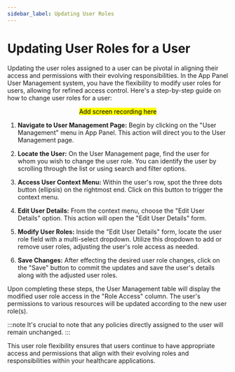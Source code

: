 ```yaml
---
sidebar_label: Updating User Roles
---
```


# Updating User Roles for a User

Updating the user roles assigned to a user can be pivotal in aligning their access and permissions with their evolving responsibilities. In the App Panel User Management system, you have the flexibility to modify user roles for users, allowing for refined access control. Here's a step-by-step guide on how to change user roles for a user:

<center> <mark> Add screen recording here </mark> </center>

1. **Navigate to User Management Page:**
   Begin by clicking on the "User Management" menu in App Panel. This action will direct you to the User Management page.

2. **Locate the User:**
   On the User Management page, find the user for whom you wish to change the user role. You can identify the user by scrolling through the list or using search and filter options.

3. **Access User Context Menu:**
   Within the user's row, spot the three dots button (ellipsis) on the rightmost end. Click on this button to trigger the context menu.

4. **Edit User Details:**
   From the context menu, choose the "Edit User Details" option. This action will open the "Edit User Details" form.

5. **Modify User Roles:**
   Inside the "Edit User Details" form, locate the user role field with a multi-select dropdown. Utilize this dropdown to add or remove user roles, adjusting the user's role access as needed.

6. **Save Changes:**
   After effecting the desired user role changes, click on the "Save" button to commit the updates and save the user's details along with the adjusted user roles.

Upon completing these steps, the User Management table will display the modified user role access in the "Role Access" column. The user's permissions to various resources will be updated according to the new user role(s).

:::note
It's crucial to note that any policies directly assigned to the user will remain unchanged.
:::

This user role flexibility ensures that users continue to have appropriate access and permissions that align with their evolving roles and responsibilities within your healthcare applications.